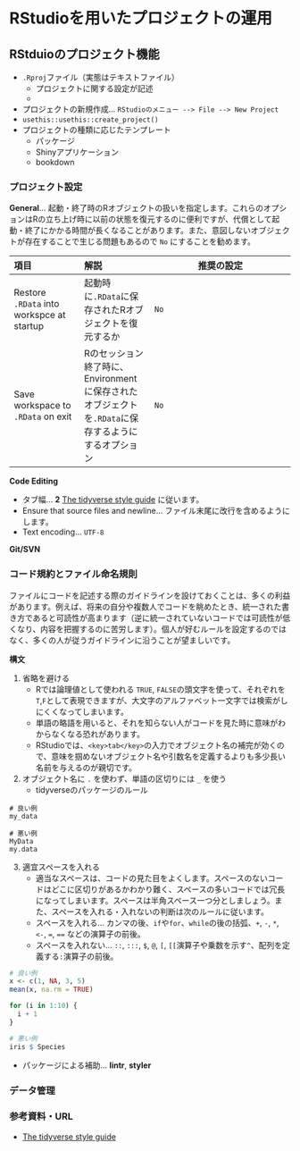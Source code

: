 # RStudioを用いたプロジェクトの運用

## RStduioのプロジェクト機能 {#rstudio-project}

- `.Rproj`ファイル（実態はテキストファイル）
    - プロジェクトに関する設定が記述
    - 
- プロジェクトの新規作成... `RStudioのメニュー --> File --> New Project`
- `usethis::usethis::create_project()`
- プロジェクトの種類に応じたテンプレート
   - パッケージ
   - Shinyアプリケーション
   - bookdown
   
### プロジェクト設定

**General**... 起動・終了時のRオブジェクトの扱いを指定します。これらのオプションはRの立ち上げ時に以前の状態を復元するのに便利ですが、代償として起動・終了にかかる時間が長くなることがあります。また、意図しないオブジェクトが存在することで生じる問題もあるので `No` にすることを勧めます。

| 項目 | 解説 | 推奨の設定 | 
|:-----|:-----|------------|
| Restore `.RData` into workspce at startup | 起動時に`.RData`に保存されたRオブジェクトを復元するか | `No` |
| Save workspace to `.RData` on exit | Rのセッション終了時に、Environmentに保存されたオブジェクトを`.RData`に保存するようにするオプション | `No` |

**Code Editing**

- タブ幅... **2** [The tidyverse style guide](https://style.tidyverse.org/) に従います。
- Ensure that source files and newline... ファイル末尾に改行を含めるようにします。
- Text encoding... `UTF-8`

**Git/SVN**

### コード規約とファイル命名規則 {#coding-rule}

ファイルにコードを記述する際のガイドラインを設けておくことは、多くの利益があります。例えば、将来の自分や複数人でコードを眺めたとき、統一された書き方であると可読性が高まります（逆に統一されていないコードでは可読性が低くなり、内容を把握するのに苦労します）。個人が好むルールを設定するのではなく、多くの人が従うガイドラインに沿うことが望ましいです。

**構文**

1. 省略を避ける
    - Rでは論理値として使われる `TRUE`, `FALSE`の頭文字を使って、それぞれを`T`,`F`として表現できますが、大文字のアルファベット一文字では検索がしにくくなってしまいます。
    - 単語の略語を用いると、それを知らない人がコードを見た時に意味がわからなくなる恐れがあります。
    - RStudioでは、`<key>tab</key>`の入力でオブジェクト名の補完が効くので、意味を掴めないオブジェクト名や引数名を定義するよりも多少長い名前を与えるのが親切です。
2. オブジェクト名に `.` を使わず、単語の区切りには `_` を使う
    - tidyverseのパッケージのルール

```
# 良い例
my_data

# 悪い例
MyData
my.data
```

3. 適宜スペースを入れる
    - 適当なスペースは、コードの見た目をよくします。スペースのないコードはどこに区切りがあるかわかり難く、スペースの多いコードでは冗長になってしまいます。スペースは半角スペース一つ分としましょう。また、スペースを入れる・入れないの判断は次のルールに従います。
    - スペースを入れる... カンマの後、`if`や`for`、`while`の後の括弧、`+`, `-`, `*`, `<-`, `=`, `==` などの演算子の前後。
    - スペースを入れない... `::`, `:::`, `$`, `@`, `[`, `[[`演算子や乗数を示す`^`、配列を定義する`:`演算子の前後。
    
```r
# 良い例
x <- c(1, NA, 3, 5)
mean(x, na.rm = TRUE)

for (i in 1:10) {
  i + 1
}

# 悪い例
iris $ Species
```


- パッケージによる補助... **lintr**, **styler**


### データ管理 {#data-management}

### 参考資料・URL

- [The tidyverse style guide](https://style.tidyverse.org/)
